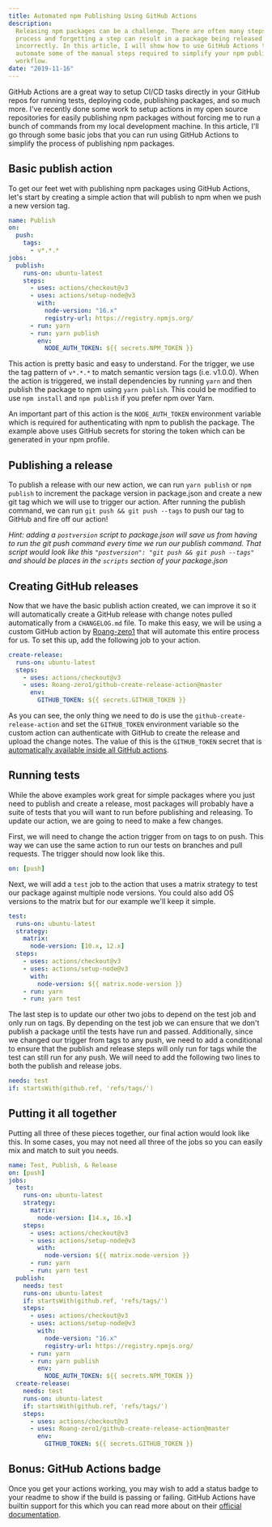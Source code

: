 ```yaml
---
title: Automated npm Publishing Using GitHub Actions
description:
  Releasing npm packages can be a challenge. There are often many steps in the
  process and forgetting a step can result in a package being released
  incorrectly. In this article, I will show how to use GitHub Actions to
  automate some of the manual steps required to simplify your npm publishing
  workflow.
date: "2019-11-16"
---
```


GitHub Actions are a great way to setup CI/CD tasks directly in your GitHub
repos for running tests, deploying code, publishing packages, and so much more.
I've recently done some work to setup actions in my open source repositories for
easily publishing npm packages without forcing me to run a bunch of commands
from my local development machine. In this article, I'll go through some basic
jobs that you can run using GitHub Actions to simplify the process of publishing
npm packages.

## Basic publish action

To get our feet wet with publishing npm packages using GitHub Actions, let's
start by creating a simple action that will publish to npm when we push a new
version tag.

```yaml showLineNumbers .github/workflows/publish.yml
name: Publish
on:
  push:
    tags:
      - v*.*.*
jobs:
  publish:
    runs-on: ubuntu-latest
    steps:
      - uses: actions/checkout@v3
      - uses: actions/setup-node@v3
        with:
          node-version: "16.x"
          registry-url: https://registry.npmjs.org/
      - run: yarn
      - run: yarn publish
        env:
          NODE_AUTH_TOKEN: ${{ secrets.NPM_TOKEN }}
```

This action is pretty basic and easy to understand. For the trigger, we use the
tag pattern of `v*.*.*` to match semantic version tags (i.e. v1.0.0). When the
action is triggered, we install dependencies by running `yarn` and then publish
the package to npm using `yarn publish`. This could be modified to use
`npm install` and `npm publish` if you prefer npm over Yarn.

An important part of this action is the `NODE_AUTH_TOKEN` environment variable
which is required for authenticating with npm to publish the package. The
example above uses GitHub secrets for storing the token which can be generated
in your npm profile.

## Publishing a release

To publish a release with our new action, we can run `yarn publish` or
`npm publish` to increment the package version in package.json and create a new
git tag which we will use to trigger our action. After running the publish
command, we can run `git push && git push --tags` to push our tag to GitHub and
fire off our action!

_Hint: adding a `postversion` script to package.json will save us from having to
run the git push command every time we run our publish command. That script
would look like this `"postversion": "git push && git push --tags"` and should
be places in the `scripts` section of your package.json_

## Creating GitHub releases

Now that we have the basic publish action created, we can improve it so it will
automatically create a GitHub release with change notes pulled automatically
from a `CHANGELOG.md` file. To make this easy, we will be using a custom GitHub
action by [Roang-zero1](https://github.com/Roang-zero1) that will automate this
entire process for us. To set this up, add the following job to your action.

```yaml showLineNumbers .github/workflows/publish.yml
create-release:
  runs-on: ubuntu-latest
  steps:
    - uses: actions/checkout@v3
    - uses: Roang-zero1/github-create-release-action@master
      env:
        GITHUB_TOKEN: ${{ secrets.GITHUB_TOKEN }}
```

As you can see, the only thing we need to do is use the
`github-create-release-action` and set the `GITHUB_TOKEN` environment variable
so the custom action can authenticate with GitHub to create the release and
upload the change notes. The value of this is the `GITHUB_TOKEN` secret that is
[automatically available inside all GitHub actions](https://docs.github.com/en/actions/security-guides/automatic-token-authentication).

## Running tests

While the above examples work great for simple packages where you just need to
publish and create a release, most packages will probably have a suite of tests
that you will want to run before publishing and releasing. To update our action,
we are going to need to make a few changes.

First, we will need to change the action trigger from on tags to on push. This
way we can use the same action to run our tests on branches and pull requests.
The trigger should now look like this.

```yaml .github/workflows/publish.yml
on: [push]
```

Next, we will add a `test` job to the action that uses a matrix strategy to test
our package against multiple node versions. You could also add OS versions to
the matrix but for our example we'll keep it simple.

```yaml showLineNumbers .github/workflows/publish.yml
test:
  runs-on: ubuntu-latest
  strategy:
    matrix:
      node-version: [10.x, 12.x]
  steps:
    - uses: actions/checkout@v3
    - uses: actions/setup-node@v3
      with:
        node-version: ${{ matrix.node-version }}
    - run: yarn
    - run: yarn test
```

The last step is to update our other two jobs to depend on the test job and only
run on tags. By depending on the test job we can ensure that we don't publish a
package until the tests have run and passed. Additionally, since we changed our
trigger from tags to any push, we need to add a conditional to ensure that the
publish and release steps will only run for tags while the test can still run
for any push. We will need to add the following two lines to both the publish
and release jobs.

```yaml showLineNumbers .github/workflows/publish.yml
needs: test
if: startsWith(github.ref, 'refs/tags/')
```

## Putting it all together

Putting all three of these pieces together, our final action would look like
this. In some cases, you may not need all three of the jobs so you can easily
mix and match to suit you needs.

```yaml showLineNumbers .github/workflows/publish.yml
name: Test, Publish, & Release
on: [push]
jobs:
  test:
    runs-on: ubuntu-latest
    strategy:
      matrix:
        node-version: [14.x, 16.x]
    steps:
      - uses: actions/checkout@v3
      - uses: actions/setup-node@v3
        with:
          node-version: ${{ matrix.node-version }}
      - run: yarn
      - run: yarn test
  publish:
    needs: test
    runs-on: ubuntu-latest
    if: startsWith(github.ref, 'refs/tags/')
    steps:
      - uses: actions/checkout@v3
      - uses: actions/setup-node@v3
        with:
          node-version: "16.x"
          registry-url: https://registry.npmjs.org/
      - run: yarn
      - run: yarn publish
        env:
          NODE_AUTH_TOKEN: ${{ secrets.NPM_TOKEN }}
  create-release:
    needs: test
    runs-on: ubuntu-latest
    if: startsWith(github.ref, 'refs/tags/')
    steps:
      - uses: actions/checkout@v3
      - uses: Roang-zero1/github-create-release-action@master
        env:
          GITHUB_TOKEN: ${{ secrets.GITHUB_TOKEN }}
```

## Bonus: GitHub Actions badge

Once you get your actions working, you may wish to add a status badge to your
readme to show if the build is passing or failing. GitHub Actions have builtin
support for this which you can read more about on their
[official documentation](https://docs.github.com/en/actions/learn-github-actions#adding-a-workflow-status-badge-to-your-repository).
